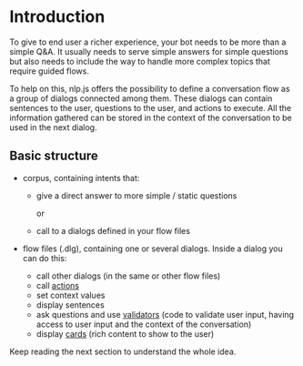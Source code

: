 # Introduction

To give to end user a richer experience, your bot needs to be more than a simple Q&A. It usually needs to serve simple answers for simple questions but also needs to include the way to handle more complex topics that require guided flows. 

To help on this, nlp.js offers the possibility to define a conversation flow as a group of dialogs connected among them. These dialogs can contain sentences to the user, questions to the user, and actions to execute. All the information gathered can be stored in the context of the conversation to be used in the next dialog.

## Basic structure

- corpus, containing intents that:
  - give a direct answer to more simple / static questions

    or

  - call to a dialogs defined in your flow files

- flow files (.dlg), containing one or several dialogs. Inside a dialog you can do this:
   - call other dialogs (in the same or other flow files)
   - call [actions](/bot-orchestration/custom_actions)
   - set context values
   - display sentences
   - ask questions and use [validators](bot-orchestration/custom_validators) (code to validate user input, having access to user input and the context of the conversation)
   - display [cards](bot-orchestration/cards_usage) (rich content to show to the user)

Keep reading the next section to understand the whole idea.